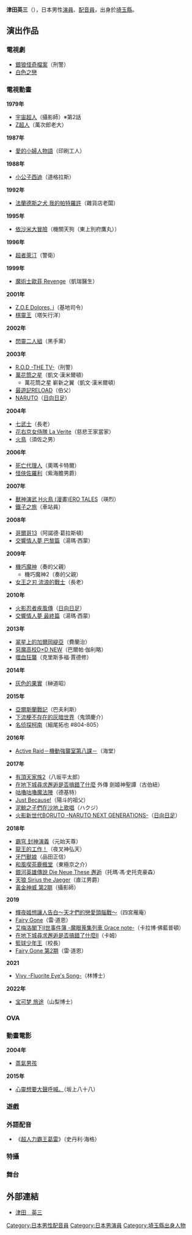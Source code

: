 {{noteTA|G1=Anime}}
{{Japanese|japanese=津田 英三|kana=つだ えいぞう|romaji=Tsuda Eizou}}
'''津田英三'''（{{bd|1948年|3月17日}}），日本男性[[演員|演員]]、[[配音員|配音員]]，出身於[[埼玉縣|埼玉縣]]。

== 演出作品 ==
=== 電視劇===
* [[銀狼怪奇檔案|銀狼怪奇檔案]]（刑警）
* [[白色之戀|白色之戀]]

=== 電視動畫 ===
'''1979年'''
* [[宇宙超人|宇宙超人]]（攝影師）※第2話
* [[Z超人|Z超人]]（萬次郎老大）

'''1987年'''
* [[愛的小婦人物語|愛的小婦人物語]]（印刷工人）

'''1988年'''
* [[小公子西迪|小公子西迪]]（道格拉斯）

'''1992年'''
* [[法蘭德斯之犬_我的帕特羅許|法蘭德斯之犬 我的帕特羅許]]（雜貨店老闆）

'''1995年'''
* [[依沙米大冒險|依沙米大冒險]]（機關天狗（東上別府鷹丸））

'''1996年'''
* [[超者萊汀|超者萊汀]]（警衛）

'''1999年'''
* [[魔術士歐菲|魔術士歐菲 Revenge]]（凱瑞醫生）

'''2001年'''
* [[Z.O.E_Dolores,_i|Z.O.E Dolores, i]]（基地司令）
* [[棋靈王|棋靈王]]（塔矢行洋）

'''2002年'''
* [[閃靈二人組|閃靈二人組]]（黑手黨）

'''2003年'''
* [[R.O.D_-THE_TV-|R.O.D -THE TV-]]（刑警）
* [[萬花筒之星|萬花筒之星]]（凱文·漢米爾頓）
** 萬花筒之星 嶄新之翼（凱文·漢米爾頓）
* [[最遊記|最遊記RELOAD]]（伯父）
* [[火影忍者動畫集數列表|NARUTO]]（[[日向日足|日向日足]]）

'''2004年'''
* [[七武士_(動畫)|七武士]]（長老）
* [[花右京女侍隊|花右京女侍隊 La Verite]]（慈悲王家當家）
* [[火鳥_(漫畫)|火鳥]]（須佐之男）

'''2006年'''
* [[死亡代理人|死亡代理人]]（奧瑪卡特爾）
* [[怪俠佐羅利|怪俠佐羅利]]（紫海膽男爵）

'''2007年'''
* [[獸神演武|獸神演武 H火鳥 (漫畫)ERO TALES]]（瑛烈）
* [[鐵子之旅|鐵子之旅]]（車站員）

'''2008年'''
* [[哥爾哥13|哥爾哥13]]（阿諾德·葛拉斯頓）
* [[交響情人夢_(動畫)|交響情人夢 巴黎篇]]（湯瑪·西蒙）

'''2009年'''
* [[機巧魔神|機巧魔神]]（奏的父親）
** 機巧魔神2（奏的父親）
* [[女王之刃|女王之刃 流浪的戰士]]（長老）

'''2010年'''
* [[火影忍者疾風傳|火影忍者疾風傳]]（[[日向日足|日向日足]]）
* [[交響情人夢_(動畫)|交響情人夢 最終篇]]（湯瑪·西蒙）

'''2013年'''
* [[翠星上的加爾岡緹亞|翠星上的加爾岡緹亞]]（費蘭治）
* [[惡魔高校D×D|惡魔高校D×D NEW]]（巴爾帕·伽利略）
* [[噬血狂襲|噬血狂襲]]（克里斯多福·賈德修）

'''2014年'''
* [[灰色的果實|灰色的果實]]（榊道昭）

'''2015年'''
* [[亞爾斯蘭戰記|亞爾斯蘭戰記]]（巴夫利斯）
* [[下流梗不存在的灰暗世界|下流梗不存在的灰暗世界]]（鬼頭慶介）
* [[名侦探柯南_(动画)|名侦探柯南]]（細尾拓也 #804-805）

'''2016年'''
* [[Active_Raid－機動強襲室第八係－|Active Raid－機動強襲室第八課－]]（海堂）

'''2017年'''
* [[有頂天家族|有頂天家族2]]（八坂平太郎）
* [[在地下城尋求邂逅是否搞錯了什麼|在地下城尋求邂逅是否搞錯了什麼]] 外傳 劍姬神聖譚（古伯紐）
* [[咕嚕咕嚕魔法陣|咕嚕咕嚕魔法陣]]（德基特）
* [[Just_Because!|Just Because!]]（陽斗的祖父）
* [[泥鯨之子們在沙地上歌唱|泥鯨之子們在沙地上歌唱]]（ハクジ）
* [[火影忍者|火影新世代BORUTO -NARUTO NEXT GENERATIONS-]]（[[日向日足|日向日足]]）

'''2018年'''
* [[封神演義_(漫畫)|霸穹 封神演義]]（元始天尊）
* [[龍王的工作！|龍王的工作！]]（夜叉神弘天）
* [[牙鬥獸娘|牙鬥獸娘]]（品田正信）
* [[和風喫茶鹿楓堂|和風喫茶鹿楓堂]]（東極京之介）
* [[銀河英雄傳說|銀河英雄傳說 Die Neue These 邂逅]]（托瑪·馮·史托克豪森）
* [[天狼_Sirius_the_Jaeger|天狼 Sirius the Jaeger]]（直江男爵）
* [[黃金神威|黃金神威 第2期]]（攝影師）

'''2019'''
* [[輝夜姬想讓人告白～天才們的戀愛頭腦戰～|輝夜姬想讓人告白～天才們的戀愛頭腦戰～]]（四宮雁庵）<!--1月12日-->
* [[Fairy_Gone|Fairy Gone]]（雷·道恩）<!--4月8日-->
* [[艾梅洛閣下II世事件簿|艾梅洛閣下II世事件簿 -魔眼蒐集列車 Grace note-]]（卡拉博·佛藍普頓）<!--7月7日-->
* [[在地下城尋求邂逅是否搞錯了什麼|在地下城尋求邂逅是否搞錯了什麼II]]（卡姆）<!--7月13日-->
* [[籃球少年王|籃球少年王]]（校長）<!--10月2日-->
* [[Fairy_Gone|Fairy Gone 第2期]]（雷·道恩）<!--10月7日-->

'''2021'''
* [[Vivy_-Fluorite_Eye's_Song-|Vivy -Fluorite Eye's Song-]]（林博士）<!--4月3日-->

'''2022年'''
* [[宝可梦_旅途|宝可梦 旅途]]（山梨博士）

=== OVA ===
=== 動畫電影 ===
'''2004年'''
*[[蒸氣男孩|蒸氣男孩]]
'''2015年'''
*[[心靈想要大聲呼喊。|心靈想要大聲呼喊。]]（坂上八十八）<!--9月19日-->

=== 遊戲 ===
=== 外語配音 ===
*《[[超人力霸王葛雷|超人力霸王葛雷]]》（史丹利‧海格）

=== 特攝 ===
=== 舞台 ===

== 外部連結 ==
* {{ja}} [https://web.archive.org/web/20120728204503/http://haikyo.or.jp/PROFILE/man/79.html 津田　英三]

{{東京俳優生活協同組合}}
{{DEFAULTSORT:Tsuda Eizou}}
[[Category:日本男性配音員|Category:日本男性配音員]]
[[Category:日本男演員|Category:日本男演員]]
[[Category:埼玉縣出身人物|Category:埼玉縣出身人物]]
